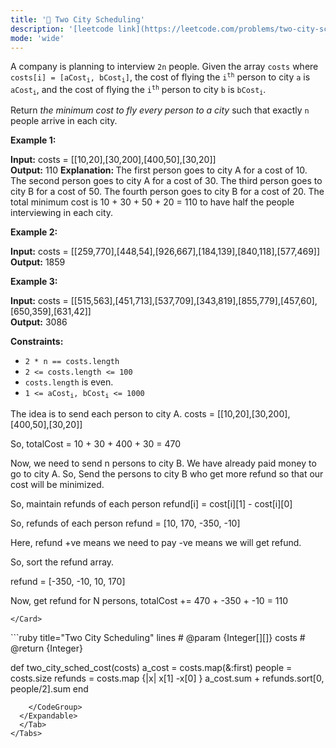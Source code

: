 ```yaml
---
title: '🧀 Two City Scheduling'
description: '[leetcode link](https://leetcode.com/problems/two-city-scheduling/description/)'
mode: 'wide'
---
```

<Tabs>
  <Tab title="Question" icon="circle-question" iconType="regular">
    <Card>
      <p>A company is planning to interview <code>2n</code> people. Given the array <code>costs</code> where <code>costs[i] = [aCost<sub>i</sub>, bCost<sub>i</sub>]</code>,&nbsp;the cost of flying the <code>i<sup>th</sup></code> person to city <code>a</code> is <code>aCost<sub>i</sub></code>, and the cost of flying the <code>i<sup>th</sup></code> person to city <code>b</code> is <code>bCost<sub>i</sub></code>.</p>  <p>Return <em>the minimum cost to fly every person to a city</em> such that exactly <code>n</code> people arrive in each city.</p>   <p><strong class="example">Example 1:</strong></p>   <strong>Input:</strong> costs = [[10,20],[30,200],[400,50],[30,20]] <br/> <strong>Output:</strong> 110 <strong>Explanation: </strong> The first person goes to city A for a cost of 10. The second person goes to city A for a cost of 30. The third person goes to city B for a cost of 50. The fourth person goes to city B for a cost of 20.  The total minimum cost is 10 + 30 + 50 + 20 = 110 to have half the people interviewing in each city.   <p><strong class="example">Example 2:</strong></p>   <strong>Input:</strong> costs = [[259,770],[448,54],[926,667],[184,139],[840,118],[577,469]] <br/> <strong>Output:</strong> 1859   <p><strong class="example">Example 3:</strong></p>   <strong>Input:</strong> costs = [[515,563],[451,713],[537,709],[343,819],[855,779],[457,60],[650,359],[631,42]] <br/> <strong>Output:</strong> 3086    <p><strong>Constraints:</strong></p>  <ul>  <li><code>2 * n == costs.length</code></li>  <li><code>2 &lt;= costs.length &lt;= 100</code></li>  <li><code>costs.length</code> is even.</li>  <li><code>1 &lt;= aCost<sub>i</sub>, bCost<sub>i</sub> &lt;= 1000</code></li> </ul> 
    </Card>
  </Tab>
  <Tab title="Solution" icon="lightbulb" iconType="regular" >
    <Card>
      The idea is to send each person to city A.
costs = [[10,20],[30,200],[400,50],[30,20]]

So, totalCost = 10 + 30 + 400 + 30 = 470

Now, we need to send n persons to city B.
We have already paid money to go to city A.
So, Send the persons to city B who get more refund
so that our cost will be minimized.

So, maintain refunds of each person
refund[i] = cost[i][1] - cost[i][0]

So, refunds of each person
    refund = [10, 170, -350, -10]

Here, refund +ve means we need to pay
             -ve means we will get refund.

So, sort the refund array.

refund = [-350, -10, 10, 170]

Now, get refund for N persons,
totalCost += 470 + -350 + -10 = 110


    </Card>
  <Expandable title="code">
    <CodeGroup dropdown>
```ruby title="Two City Scheduling" lines
# @param {Integer[][]} costs
# @return {Integer}

def two_city_sched_cost(costs)
  a_cost = costs.map(&:first)
  people = costs.size
  refunds = costs.map {|x| x[1] -x[0] }
  a_cost.sum + refunds.sort[0, people/2].sum
end

```
    </CodeGroup>
  </Expandable>
  </Tab>
</Tabs>
